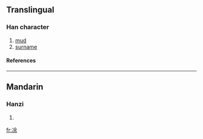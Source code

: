 {{see|塗}}

==Translingual==
===Han character===
{{Han char|rad=冫|as=07|sn=9|four=|canj=戈一人一木 (IMOMD)}}
# [[mud]]
# [[surname]]
====References====
{{Han ref|kx=0132.311|hdz=10297.250|uh=51C3|ud=20931}}
----
==Mandarin==
===Hanzi===
{{cmn-hanzi|pin=[[tú]] (tu2)|wg=t'u<sup>2</sup>}}
# {{defn|Mandarin}}




[[fr:凃]]
